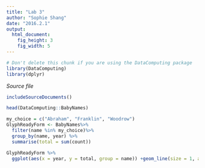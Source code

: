 ```yaml
---
title: "Lab 3"
author: "Sophie Shang"
date: "2016.2.1"
output: 
  html_document:
    fig_height: 3
    fig_width: 5
---
```

<!-- Don't edit in between this line and the one below -->
```r
# Don't delete this chunk if you are using the DataComputing package
library(DataComputing)
library(dplyr)
```
*Source file* 
```r
includeSourceDocuments()
```
<!-- Don't edit the material above this line -->

```r
head(DataComputing::BabyNames)

```

```r
my_choice = c("Abraham", "Franklin", "Woodrow")
GlyphReadyForm <- BabyNames%>%
  filter(name %in% my_choice)%>%
  group_by(name, year) %>%
  summarise(total = sum(count))
```
```r
GlyphReadyForm %>%
  ggplot(aes(x = year, y = total, group = name)) +geom_line(size = 1, alpha = 0.5, aes(color = name)) +ylab("Popularity") + xlab("Year")
```









